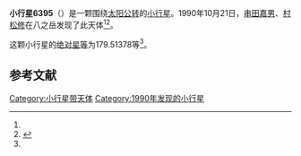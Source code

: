 {{Infobox planet
| bgcolour = #FFFFC0
| name = 6395 Hilliard
| symbol = 
| image = 
| caption = 
| discovery = yes
| discovery_ref = 
| discoverer = [[串田嘉男|串田嘉男]]、[[村松修|村松修]]
| discovery_site = [[八之岳|八之岳]] 
| discovered = 1990年10月21日
| designations = yes
| mp_name = 
| named_after = 
| alt_names = 1990 UE1/ 1975 VU8 / 1986 QX5
| mp_category = [[主带小行星|主带小行星]]
| orbit_ref = <ref name="a">[http://ssd.jpl.nasa.gov/sbdb.cgi?sstr=6395 6395 Hilliard] {{Wayback|url=http://ssd.jpl.nasa.gov/sbdb.cgi?sstr=6395 |date=20210717071439 }}，小行星數據庫瀏覽器（JPL Small-Body Database Browser）－[[美国国家航空航天局|美国国家航空航天局]]喷气推进实验室</ref>
| epoch = 2456400.5 (2013年4月18日更新)
| aphelion = {{convert|2.8975536|AU|km|3|abbr=on|lk=out}}
| perihelion = {{convert|1.9289826|AU|km|3|abbr=on}}
| semimajor = {{convert|2.4132681|AU|km|3|abbr=on}}
| eccentricity = 0.2006762
| period = 1369.325757 [[日|日]]<br />3.75[[儒略年|儒略年]]
| avg_speed = 
| inclination = 1.49714
| asc_node = 227.74218
| mean_anomaly = 
| arg_peri = 179.51378
| satellites = 
| physical_characteristics = yes
| dimensions = 
| mass = 
| density = 
| surface_grav = 
| escape_velocity = 
| sidereal_day = 
| axial_tilt = 
| pole_ecliptic_lat = 
| pole_ecliptic_lon = 
| albedo = 
| temperatures= 
| temp_name1 = 
| mean_temp_1 = 
| max_temp_1 = 
| temp_name2 = 
| max_temp_2 = 
| spectral_type = 
| abs_magnitude = 179.51378
}}

'''小行星6395'''（{{lang-en|6395 Hilliard}}）是一颗围绕[[太阳|太阳]][[公转|公转]]的[[小行星|小行星]]。1990年10月21日，[[串田嘉男|串田嘉男]]、[[村松修|村松修]]在八之岳发现了此天体<ref name="a" /><ref>{{cite news|title=小行星列表|url=http://cfa-www.harvard.edu/iau/lists/NumberedMPs.txt|accessdate=2013-07-08|newspaper=哈佛大学|archive-date=2008-05-17|archive-url=https://web.archive.org/web/20080517010638/http://cfa-www.harvard.edu/iau/lists/NumberedMPs.txt|dead-url=no}}</ref>。

这颗小行星的[[绝对星等|绝对星等]]为179.51378等<ref name="a" />。

==参考文献==
{{reflist}}
{{Minor Planet Number|[[小行星6394|小行星6394]]|[[小行星6396|小行星6396]]}}

{{小天体}}

[[Category:小行星带天体|Category:小行星带天体]]
[[Category:1990年发现的小行星|Category:1990年发现的小行星]]

{{asteroid-stub}}